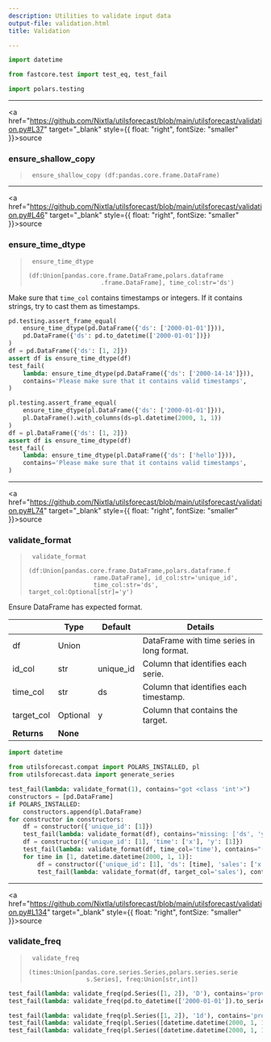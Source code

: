 ```yaml
---
description: Utilities to validate input data
output-file: validation.html
title: Validation

---
```


```python
import datetime

from fastcore.test import test_eq, test_fail
```


```python
import polars.testing
```

------------------------------------------------------------------------

<a
href="https://github.com/Nixtla/utilsforecast/blob/main/utilsforecast/validation.py#L37"
target="_blank" style={{ float: "right", fontSize: "smaller" }}>source</a>

### ensure_shallow_copy

> ``` text
>  ensure_shallow_copy (df:pandas.core.frame.DataFrame)
> ```

------------------------------------------------------------------------

<a
href="https://github.com/Nixtla/utilsforecast/blob/main/utilsforecast/validation.py#L46"
target="_blank" style={{ float: "right", fontSize: "smaller" }}>source</a>

### ensure_time_dtype

> ``` text
>  ensure_time_dtype
>                     (df:Union[pandas.core.frame.DataFrame,polars.dataframe
>                     .frame.DataFrame], time_col:str='ds')
> ```

Make sure that `time_col` contains timestamps or integers. If it
contains strings, try to cast them as timestamps.

```python
pd.testing.assert_frame_equal(
    ensure_time_dtype(pd.DataFrame({'ds': ['2000-01-01']})),
    pd.DataFrame({'ds': pd.to_datetime(['2000-01-01'])})
)
df = pd.DataFrame({'ds': [1, 2]})
assert df is ensure_time_dtype(df)
test_fail(
    lambda: ensure_time_dtype(pd.DataFrame({'ds': ['2000-14-14']})),
    contains='Please make sure that it contains valid timestamps',
)
```


```python
pl.testing.assert_frame_equal(
    ensure_time_dtype(pl.DataFrame({'ds': ['2000-01-01']})),
    pl.DataFrame().with_columns(ds=pl.datetime(2000, 1, 1))
)
df = pl.DataFrame({'ds': [1, 2]})
assert df is ensure_time_dtype(df)
test_fail(
    lambda: ensure_time_dtype(pl.DataFrame({'ds': ['hello']})),
    contains='Please make sure that it contains valid timestamps',
)
```

------------------------------------------------------------------------

<a
href="https://github.com/Nixtla/utilsforecast/blob/main/utilsforecast/validation.py#L74"
target="_blank" style={{ float: "right", fontSize: "smaller" }}>source</a>

### validate_format

> ``` text
>  validate_format
>                   (df:Union[pandas.core.frame.DataFrame,polars.dataframe.f
>                   rame.DataFrame], id_col:str='unique_id',
>                   time_col:str='ds', target_col:Optional[str]='y')
> ```

Ensure DataFrame has expected format.

|             | **Type** | **Default** | **Details**                                |
|-------------|----------|-------------|--------------------------------------------|
| df          | Union    |             | DataFrame with time series in long format. |
| id_col      | str      | unique_id   | Column that identifies each serie.         |
| time_col    | str      | ds          | Column that identifies each timestamp.     |
| target_col  | Optional | y           | Column that contains the target.           |
| **Returns** | **None** |             |                                            |

```python
import datetime

from utilsforecast.compat import POLARS_INSTALLED, pl
from utilsforecast.data import generate_series
```


```python
test_fail(lambda: validate_format(1), contains="got <class 'int'>")
constructors = [pd.DataFrame]
if POLARS_INSTALLED:
    constructors.append(pl.DataFrame)
for constructor in constructors:
    df = constructor({'unique_id': [1]})
    test_fail(lambda: validate_format(df), contains="missing: ['ds', 'y']")
    df = constructor({'unique_id': [1], 'time': ['x'], 'y': [1]})
    test_fail(lambda: validate_format(df, time_col='time'), contains="('time') should have either timestamps or integers")
    for time in [1, datetime.datetime(2000, 1, 1)]:
        df = constructor({'unique_id': [1], 'ds': [time], 'sales': ['x']})
        test_fail(lambda: validate_format(df, target_col='sales'), contains="('sales') should have a numeric data type")
```

------------------------------------------------------------------------

<a
href="https://github.com/Nixtla/utilsforecast/blob/main/utilsforecast/validation.py#L134"
target="_blank" style={{ float: "right", fontSize: "smaller" }}>source</a>

### validate_freq

> ``` text
>  validate_freq
>                 (times:Union[pandas.core.series.Series,polars.series.serie
>                 s.Series], freq:Union[str,int])
> ```

```python
test_fail(lambda: validate_freq(pd.Series([1, 2]), 'D'), contains='provide a valid integer')
test_fail(lambda: validate_freq(pd.to_datetime(['2000-01-01']).to_series(), 1), contains='provide a valid pandas or polars offset')
```


```python
test_fail(lambda: validate_freq(pl.Series([1, 2]), '1d'), contains='provide a valid integer')
test_fail(lambda: validate_freq(pl.Series([datetime.datetime(2000, 1, 1)]), 1), contains='provide a valid pandas or polars offset')
test_fail(lambda: validate_freq(pl.Series([datetime.datetime(2000, 1, 1)]), 'D'), contains='valid polars offset')
```

